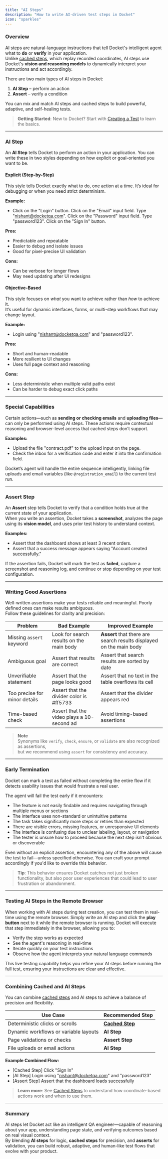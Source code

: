 ```yaml
---
title: "AI Steps"
description: "How to write AI-driven test steps in Docket"
icon: "sparkles"
---
```


### Overview

AI steps are natural-language instructions that tell Docket's intelligent agent what to **do** or **verify** in your application.  
Unlike [cached steps](/essentials/cached-steps), which replay recorded coordinates, AI steps use Docket's **vision and reasoning models** to dynamically interpret your instructions and act accordingly.

There are two main types of AI steps in Docket:
1. **AI Step** – perform an action  
2. **Assert** – verify a condition  

You can mix and match AI steps and cached steps to build powerful, adaptive, and self-healing tests.

> **Getting Started**: New to Docket? Start with [Creating a Test](/essentials/test-creation) to learn the basics.

---

### AI Step

An **AI Step** tells Docket to perform an action in your application. You can write these in two styles depending on how explicit or goal-oriented you want to be.

#### Explicit (Step-by-Step)

This style tells Docket exactly what to do, one action at a time. It’s ideal for debugging or when you need strict determinism.

**Example:**
- Click on the "Login" button. Click on the "Email" input field. Type "nishant@docketqa.com". Click on the "Password" input field. Type "password123". Click on the "Sign In" button.


**Pros:**
- Predictable and repeatable  
- Easier to debug and isolate issues  
- Good for pixel-precise UI validation  

**Cons:**
- Can be verbose for longer flows  
- May need updating after UI redesigns  

#### Objective-Based

This style focuses on *what* you want to achieve rather than *how* to achieve it.  
It’s useful for dynamic interfaces, forms, or multi-step workflows that may change layout.

**Example:**
- Login using "nishant@docketqa.com" and "password123".


**Pros:**
- Short and human-readable  
- More resilient to UI changes  
- Uses full page context and reasoning  

**Cons:**
- Less deterministic when multiple valid paths exist  
- Can be harder to debug exact click paths  

---

### Special Capabilities

Certain actions—such as **sending or checking emails** and **uploading files**—can only be performed using AI steps. These actions require contextual reasoning and browser-level access that cached steps don’t support.

**Examples:**
- Upload the file "contract.pdf" to the upload input on the page.
- Check the inbox for a verification code and enter it into the confirmation field.


Docket’s agent will handle the entire sequence intelligently, linking file uploads and email variables (like `@registration_email`) to the current test run.

---

### Assert Step

An **Assert** step tells Docket to verify that a condition holds true at the current state of your application.  
When you write an assertion, Docket takes a **screenshot**, analyzes the page using its **vision model**, and uses prior test history to understand context.

**Examples:**
- Assert that the dashboard shows at least 3 recent orders.
- Assert that a success message appears saying "Account created successfully."


If the assertion fails, Docket will mark the test as **failed**, capture a screenshot and reasoning log, and continue or stop depending on your test configuration.

---

### Writing Good Assertions

Well-written assertions make your tests reliable and meaningful. Poorly defined ones can make results ambiguous.  
Follow these guidelines for clarity and precision:

| Problem | Bad Example | Improved Example |
|----------|--------------|------------------|
| Missing `assert` keyword | Look for search results on the main body | **Assert** that there are search results displayed on the main body |
| Ambiguous goal | Assert that results are correct | Assert that search results are sorted by date |
| Unverifiable statement | Assert that the page looks good | Assert that no text in the table overflows its cell |
| Too precise for minor details | Assert that the divider color is #ff5733 | Assert that the divider appears red |
| Time-based check | Assert that the video plays a 10-second ad | Avoid timing-based assertions |

> **Note**  
> Synonyms like `verify`, `check`, `ensure`, or `validate` are also recognized as assertions,  
> but we recommend using `assert` for consistency and accuracy.

---

### Early Termination

Docket can mark a test as failed without completing the entire flow if it detects usability issues that would frustrate a real user.

The agent will fail the test early if it encounters:

- The feature is not easily findable and requires navigating through multiple menus or sections  
- The interface uses non-standard or unintuitive patterns  
- The task takes significantly more steps or retries than expected  
- There are visible errors, missing features, or unresponsive UI elements  
- The interface is confusing due to unclear labeling, layout, or navigation  
- The tester is unsure how to proceed because the next step isn't obvious or discoverable  

Even without an explicit assertion, encountering any of the above will cause the test to fail—unless specified otherwise. You can craft your prompt accordingly if you'd like to override this behavior.

> **Tip**: This behavior ensures Docket catches not just broken functionality, but also poor user experiences that could lead to user frustration or abandonment.

---

### Testing AI Steps in the Remote Browser

When working with AI steps during test creation, you can test them in real-time using the remote browser. Simply write an AI step and click the **play button** next to it while the remote browser is running. Docket will execute that step immediately in the browser, allowing you to:

- Verify the step works as expected
- See the agent's reasoning in real-time
- Iterate quickly on your test instructions
- Observe how the agent interprets your natural language commands

This live testing capability helps you refine your AI steps before running the full test, ensuring your instructions are clear and effective.

---

### Combining Cached and AI Steps

You can combine [cached steps](/essentials/cached-steps) and AI steps to achieve a balance of precision and flexibility.

| Use Case | Recommended Step |
|-----------|------------------|
| Deterministic clicks or scrolls | **[Cached Step](/essentials/cached-steps)** |
| Dynamic workflows or variable layouts | **AI Step** |
| Page validations or checks | **Assert Step** |
| File uploads or email actions | **AI Step** |

**Example Combined Flow:**
- [Cached Step] Click "Sign In"
- [AI Step] Login using "nishant@docketqa.com" and "password123"
- [Assert Step] Assert that the dashboard loads successfully

> **Learn more**: See [Cached Steps](/essentials/cached-steps) to understand how coordinate-based actions work and when to use them.


---

### Summary

AI steps let Docket act like an intelligent QA engineer—capable of reasoning about your app, understanding page state, and verifying outcomes based on real visual context.  
By blending **AI steps** for logic, **cached steps** for precision, and **asserts** for validation, you can build robust, adaptive, and human-like test flows that evolve with your product.
